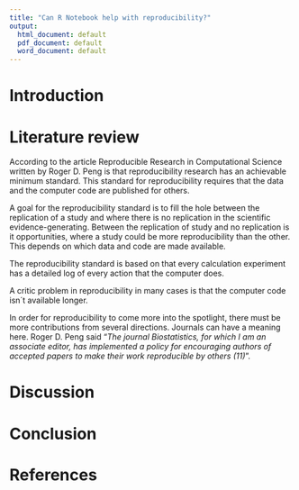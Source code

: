 ```yaml
---
title: "Can R Notebook help with reproducibility?"
output:
  html_document: default
  pdf_document: default
  word_document: default
---
```


# Introduction

# Literature review

According to the article Reproducible Research in Computational Science written by Roger D. Peng is that reproducibility research has an achievable minimum standard. This standard for reproducibility requires that the data and the computer code are published for others.

A goal for the reproducibility standard is to fill the hole between the replication of a study and where there is no replication in the scientific evidence-generating. Between the replication of study and no replication is it opportunities, where a study could be more reproducibility than the other. This depends on which data and code are made available.

The reproducibility standard is based on that every calculation experiment has a detailed log of every action that the computer does.

A critic problem in reproducibility in many cases is that the computer code isn´t available longer.

In order for reproducibility to come more into the spotlight, there must be more contributions from several directions. Journals can have a meaning here. Roger D. Peng said "*The journal Biostatistics, for which I am an associate editor, has implemented a policy for encouraging authors of accepted papers to make their work reproducible by others (11)*".

# Discussion

# Conclusion

# References
